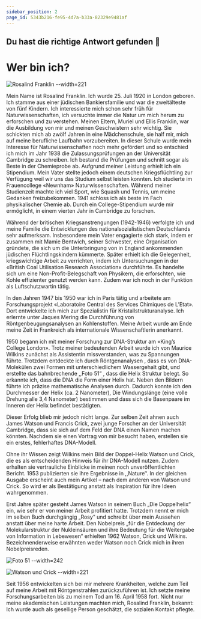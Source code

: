 ```yaml
---
sidebar_position: 2
page_id: 5343b216-fe95-4d7a-b33a-82329e9481af
---
```


## Du hast die richtige Antwort gefunden 🥳

# Wer bin ich?&#x20;

![Rosalind Franklin --width=221](./images/Rosalind-Franklins.jpeg)

Mein Name ist Rosalind Franklin. Ich wurde 25. Juli 1920 in London geboren. Ich stamme aus einer jüdischen Bankiersfamilie und war die zweitälteste von fünf Kindern. Ich interessierte mich schon sehr früh für Naturwissenschaften, ich versuchte immer die Natur um mich herum zu erforschen und zu verstehen. Meinen Eltern, Muriel und Ellis Franklin, war die Ausbildung von mir und meinen Geschwistern sehr wichtig. Sie schickten mich ab zwölf Jahren in eine Mädchenschule, sie half mir, mich auf meine berufliche Laufbahn vorzubereiten. In dieser Schule wurde mein Interesse für Naturwissenschaften noch mehr gefördert und so entschied ich mich im Jahr 1938 die Zulassungsprüfungen an der Universität Cambridge zu schreiben. Ich bestand die Prüfungen und schnitt sogar als Beste in der Chemieprobe ab. Aufgrund meiner Leistung erhielt ich ein Stipendium. Mein Vater stellte jedoch einem deutschen Kriegsflüchtling zur Verfügung weil wir uns das Studium selbst leisten konnten. Ich studierte im Frauencollege «Newnham» Naturwissenschaften. Während meiner Studienzeit machte ich viel Sport, wie Squash und Tennis, um meine Gedanken freizubekommen. 1941 schloss ich als beste im Fach physikalischer Chemie ab. Durch ein College-Stipendium wurde mir ermöglicht, in einem vierten Jahr in Cambridge zu forschen.

Während der britischen Kriegsanstrengungen (1942-1946) verfolgte ich und meine Familie die Entwicklungen des nationalsozialistischen Deutschlands sehr aufmerksam. Insbesondere mein Vater engagierte sich stark, indem er zusammen mit Mamie Bentwich, seiner Schwester, eine Organisation gründete, die sich um die Unterbringung von in England ankommenden jüdischen Flüchtlingskindern kümmerte. Später erhielt ich die Gelegenheit, kriegswichtige Arbeit zu verrichten, indem ich Untersuchungen in der «British Coal Utilisation Research Association» durchführte. Es handelte sich um eine Non-Profit-Belegschaft von Physikern, die erforschten, wie Kohle effizienter genutzt werden kann. Zudem war ich noch in der Funktion als Luftschutzwartin tätig.

In den Jahren 1947 bis 1950 war ich in Paris tätig und arbeitete am Forschungsprojekt «Laboratoire Central des Services Chimiques de L’Etat». Dort entwickelte ich mich zur Spezialistin für Kristallstrukturanalyse. Ich erlernte unter Jaques Mering die Durchführung von Röntgenbeugungsanalysen an Kohlenstoffen. Meine Arbeit wurde am Ende meine Zeit in Frankreich als internationale Wissenschaftlerin anerkannt.

1950 begann ich mit meiner Forschung zur DNA-Struktur am «King’s College London». Trotz meiner bedeutenden Arbeit wurde ich von Maurice Wilkins zunächst als Assistentin missverstanden, was zu Spannungen führte. Trotzdem entdeckte ich durch Röntgenanalysen , dass es von DNA-Molekülen zwei Formen mit unterschiedlichem Wassergehalt gibt, und erstellte das bahnbrechende ,,Foto 51“ , dass die Helix Struktur belegt. So erkannte ich, dass die DNA die Form einer Helix hat. Neben den Bildern führte ich präzise mathematische Analysen durch. Dadurch konnte ich den Durchmesser der Helix (ca. 2 Nanometer), Die Windungslänge (eine volle Drehung alle 3,4 Nanometer) bestimmen und dass sich die Basenpaare im Inneren der Helix befindet bestätigten.

Dieser Erfolg blieb mir jedoch nicht lange. Zur selben Zeit ahnen auch James Watson und Francis Crick, zwei junge Forscher an der Universität Cambridge, dass sie sich auf dem Feld der DNA einen Namen machen könnten. Nachdem sie einen Vortrag von mir besucht haben, erstellen sie ein erstes, fehlerhaftes DNA-Modell.

Ohne ihr Wissen zeigt Wilkins mein Bild der Doppel-Helix Watson und Crick, die es als entscheidenden Hinweis für ihr DNA-Modell nutzen. Zudem erhalten sie vertrauliche Einblicke in meinen noch unveröffentlichten Bericht. 1953 publizierten sie ihre Ergebnisse in ,,Nature‘‘. In der gleichen Ausgabe erscheint auch mein Artikel – nach dem anderen von Watson und Crick. So wird er als Bestätigung anstatt als Inspiration für ihre Ideen wahrgenommen.

Erst Jahre später gesteht James Watson in seinem Buch „Die Doppelhelix“ ein, wie sehr er von meiner Arbeit profitiert hatte. Trotzdem nennt er mich im selben Buch durchgängig „Rosy“ und schreibt über mein Aussehen anstatt über meine harte Arbeit. Den Nobelpreis „für die Entdeckung der Molekularstruktur der Nukleinsäuren und ihre Bedeutung für die Weitergabe von Information in Lebewesen“ erhielten 1962 Watson, Crick und Wilkins. Bezeichnenderweise erwähnten weder Watson noch Crick mich in ihren Nobelpreisreden.

![Foto 51 --width=242](./images/standard_dna.gif)

![Watson und Crick --width=221](./images/Watson-und-Crick.jpeg)

Seit 1956 entwickelten sich bei mir mehrere Krankheiten, welche zum Teil auf meine Arbeit mit Röntgenstrahlen zurückzuführen ist. Ich setzte meine Forschungsarbeiten bis zu meinem Tod am 16. April 1958 fort. Nicht nur meine akademischen Leistungen machten mich, Rosalind Franklin, bekannt: Ich wurde auch als gesellige Person geschätzt, die sozialen Kontakt pflegte.